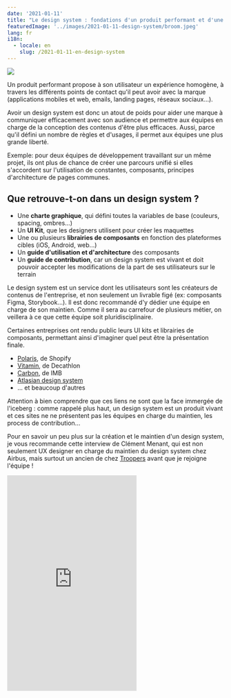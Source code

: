 ```yaml
---
date: '2021-01-11'
title: "Le design system : fondations d'un produit performant et d'une expérience utilisateur unifiée"
featuredImage: '../images/2021-01-11-design-system/broom.jpeg'
lang: fr
i18n:
  - locale: en
    slug: /2021-01-11-en-design-system
---
```


<Image align="right" caption="Photo par Karim Manjar sur Unsplash">

![](../images/2021-01-11-design-system/broom.jpeg)

</Image>

Un produit performant propose à son utilisateur un expérience homogène, à travers les différents points de contact qu'il peut avoir avec la marque (applications mobiles et web, emails, landing pages, réseaux sociaux...).

Avoir un design system est donc un atout de poids pour aider une marque à communiquer efficacement avec son audience et permettre aux équipes en charge de la conception des contenus d'être plus efficaces. Aussi, parce qu'il défini un nombre de règles et d'usages, il permet aux équipes une plus grande liberté.

Exemple: pour deux équipes de développement travaillant sur un même projet, ils ont plus de chance de créer une parcours unifié si elles s'accordent sur l'utilisation de constantes, composants, principes d'architecture de pages communes.

## Que retrouve-t-on dans un design system ?

- Une **charte graphique**, qui défini toutes la variables de base (couleurs, spacing, ombres...)
- Un **UI Kit**, que les designers utilisent pour créer les maquettes
- Une ou plusieurs **librairies de composants** en fonction des plateformes cibles (iOS, Android, web...)
- Un **guide d'utilisation et d'architecture** des composants
- Un **guide de contribution**, car un design system est vivant et doit pouvoir accepter les modifications de la part de ses utilisateurs sur le terrain

Le design system est un service dont les utilisateurs sont les créateurs de contenus de l'entreprise, et non seulement un livrable figé (ex: composants Figma, Storybook...). Il est donc recommandé d'y dédier une équipe en charge de son maintien. Comme il sera au carrefour de plusieurs métier, on veillera à ce que cette équipe soit pluridisciplinaire.

Certaines entreprises ont rendu public leurs UI kits et librairies de composants, permettant ainsi d'imaginer quel peut être la présentation finale.

- [Polaris](https://polaris.shopify.com/), de Shopify
- [Vitamin](https://developers.decathlon.com/design), de Decathlon
- [Carbon](https://www.carbondesignsystem.com/), de IMB
- [Atlasian design system](https://atlassian.design/)
- ... et beaucoup d'autres

Attention à bien comprendre que ces liens ne sont que la face immergée de l'iceberg : comme rappelé plus haut, un design system est un produit vivant et ces sites ne ne présentent pas les équipes en charge du maintien, les process de contribution...

Pour en savoir un peu plus sur la création et le maintien d'un design system, je vous recommande cette interview de Clément Menant, qui est non seulement UX designer en charge du maintien du design system chez Airbus, mais surtout un ancien de chez [Troopers](https://troopers.agency) avant que je rejoigne l'équipe !

<iframe class="Iframe_iframe__1Pcgm" frameborder="0" loading="lazy" id="ausha-ZOr3" height="500" src="https://player.ausha.co/index.html?podcastId=y01XKCkxKedV&amp;playlist=false&amp;color=%2372238e&amp;display=vertical&amp;v=3&amp;playerId=ausha-ZOr3"></iframe>